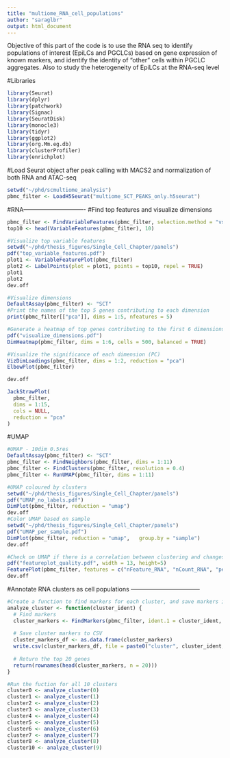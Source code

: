 ---
title: "multiome_RNA_cell_populations"
author: "saraglbr"
output: html_document
---

Objective of this part of the code is to use the RNA seq to identify populations of interest (EpiLCs and PGCLCs) based on gene expression of known markers, and identify the identity of "other" cells within PGCLC aggregates. Also to study the heterogeneity of EpiLCs at the RNA-seq level

#Libraries
```{r}
library(Seurat)
library(dplyr)
library(patchwork)
library(Signac)
library(SeuratDisk)
library(monocle3)
library(tidyr)
library(ggplot2)
library(org.Mm.eg.db)
library(clusterProfiler)
library(enrichplot)

```


#Load Seurat object after peak calling with MACS2 and normalization of both RNA and ATAC-seq 
```{r}
setwd("~/phd/scmultiome_analysis")
pbmc_filter <- LoadH5Seurat("multiome_SCT_PEAKS_only.h5seurat")
```


#RNA-------------------------------
#Find top features and visualize dimensions 
```{r}
pbmc_filter <- FindVariableFeatures(pbmc_filter, selection.method = "vst", nfeatures = 2000)
top10 <- head(VariableFeatures(pbmc_filter), 10)

#Visualize top variable features 
setwd("~/phd/thesis_figures/Single_Cell_Chapter/panels")
pdf("top_variable_features.pdf")
plot1 <- VariableFeaturePlot(pbmc_filter)
plot2 <- LabelPoints(plot = plot1, points = top10, repel = TRUE)
plot1
plot2
dev.off

#Visualize dimensions 
DefaultAssay(pbmc_filter) <- "SCT"
#Print the names of the top 5 genes contributing to each dimension
print(pbmc_filter[["pca"]], dims = 1:5, nfeatures = 5)

#Generate a heatmap of top genes contributing to the first 6 dimensions
pdf("visualize_dimensions.pdf")
DimHeatmap(pbmc_filter, dims = 1:6, cells = 500, balanced = TRUE)

#Visualize the significance of each dimension (PC)
VizDimLoadings(pbmc_filter, dims = 1:2, reduction = "pca")
ElbowPlot(pbmc_filter)

dev.off

JackStrawPlot(
  pbmc_filter,
  dims = 1:15,
  cols = NULL,
  reduction = "pca"
)

```

#UMAP
```{r}
#UMAP - 10dim 0.5res
DefaultAssay(pbmc_filter) <- "SCT"
pbmc_filter <- FindNeighbors(pbmc_filter, dims = 1:11)
pbmc_filter <- FindClusters(pbmc_filter, resolution = 0.4)
pbmc_filter <- RunUMAP(pbmc_filter, dims = 1:11)

#UMAP coloured by clusters
setwd("~/phd/thesis_figures/Single_Cell_Chapter/panels")
pdf("UMAP_no_labels.pdf")
DimPlot(pbmc_filter, reduction = "umap")
dev.off 
#Color UMAP based on sample
setwd("~/phd/thesis_figures/Single_Cell_Chapter/panels")
pdf("UMAP_per_sample.pdf")
DimPlot(pbmc_filter, reduction = "umap",   group.by = "sample")
dev.off
```

```{r fig.width=13, fig.height=5}
#Check on UMAP if there is a correlation between clustering and changes in nFeature or nCount (would indicate that cells are clustering based on quality of sequencing rather than biology)
pdf("featureplot_quality.pdf", width = 13, height=5)
FeaturePlot(pbmc_filter, features = c("nFeature_RNA", "nCount_RNA", "percent.mt"), ncol = 3, cols = c("green", "red"))
dev.off
```




#Annotate RNA clusters as cell populations -----------------------------------

```{r}
#Create a function to find markers for each cluster, and save markers into a CSV, returns a list of the top 20 genes  
analyze_cluster <- function(cluster_ident) {
  # Find markers
  cluster_markers <- FindMarkers(pbmc_filter, ident.1 = cluster_ident, min.pct = 0.25)
  
  # Save cluster markers to CSV
  cluster_markers_df <- as.data.frame(cluster_markers)
  write.csv(cluster_markers_df, file = paste0("cluster", cluster_ident, "_markers.csv"), row.names = TRUE)
  
  # Return the top 20 genes
  return(rownames(head(cluster_markers, n = 20)))
}

```

```{r}
#Run the fuction for all 10 clusters
cluster0 <- analyze_cluster(0)
cluster1 <- analyze_cluster(1)
cluster2 <- analyze_cluster(2)
cluster3 <- analyze_cluster(3)
cluster4 <- analyze_cluster(4)
cluster5 <- analyze_cluster(5)
cluster6 <- analyze_cluster(6)
cluster7 <- analyze_cluster(7)
cluster8 <- analyze_cluster(8)
cluster10 <- analyze_cluster(9)
```


